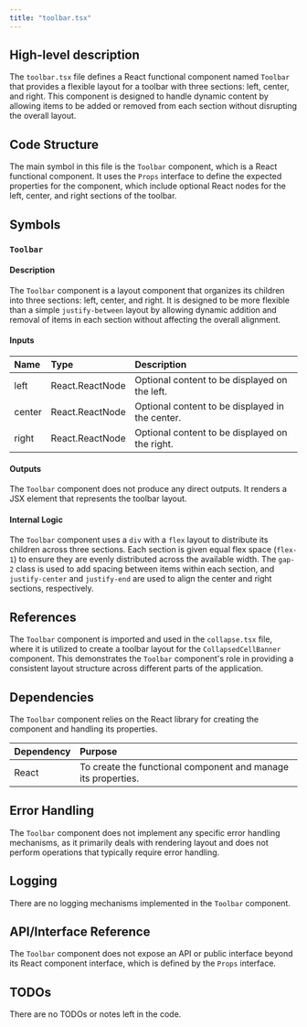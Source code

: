 ```yaml
---
title: "toolbar.tsx"
---
```


## High-level description

The `toolbar.tsx` file defines a React functional component named `Toolbar` that provides a flexible layout for a toolbar with three sections: left, center, and right. This component is designed to handle dynamic content by allowing items to be added or removed from each section without disrupting the overall layout.

## Code Structure

The main symbol in this file is the `Toolbar` component, which is a React functional component. It uses the `Props` interface to define the expected properties for the component, which include optional React nodes for the left, center, and right sections of the toolbar.

## Symbols

### `Toolbar`
#### Description
The `Toolbar` component is a layout component that organizes its children into three sections: left, center, and right. It is designed to be more flexible than a simple `justify-between` layout by allowing dynamic addition and removal of items in each section without affecting the overall alignment.

#### Inputs
| Name   | Type            | Description                                      |
|:-------|:----------------|:-------------------------------------------------|
| left   | React.ReactNode | Optional content to be displayed on the left.    |
| center | React.ReactNode | Optional content to be displayed in the center.  |
| right  | React.ReactNode | Optional content to be displayed on the right.   |

#### Outputs
The `Toolbar` component does not produce any direct outputs. It renders a JSX element that represents the toolbar layout.

#### Internal Logic
The `Toolbar` component uses a `div` with a `flex` layout to distribute its children across three sections. Each section is given equal flex space (`flex-1`) to ensure they are evenly distributed across the available width. The `gap-2` class is used to add spacing between items within each section, and `justify-center` and `justify-end` are used to align the center and right sections, respectively.

## References

The `Toolbar` component is imported and used in the `collapse.tsx` file, where it is utilized to create a toolbar layout for the `CollapsedCellBanner` component. This demonstrates the `Toolbar` component's role in providing a consistent layout structure across different parts of the application.

## Dependencies

The `Toolbar` component relies on the React library for creating the component and handling its properties.

| Dependency | Purpose                  |
|:-----------|:-------------------------|
| React      | To create the functional component and manage its properties. |

## Error Handling

The `Toolbar` component does not implement any specific error handling mechanisms, as it primarily deals with rendering layout and does not perform operations that typically require error handling.

## Logging

There are no logging mechanisms implemented in the `Toolbar` component.

## API/Interface Reference

The `Toolbar` component does not expose an API or public interface beyond its React component interface, which is defined by the `Props` interface.

## TODOs

There are no TODOs or notes left in the code.